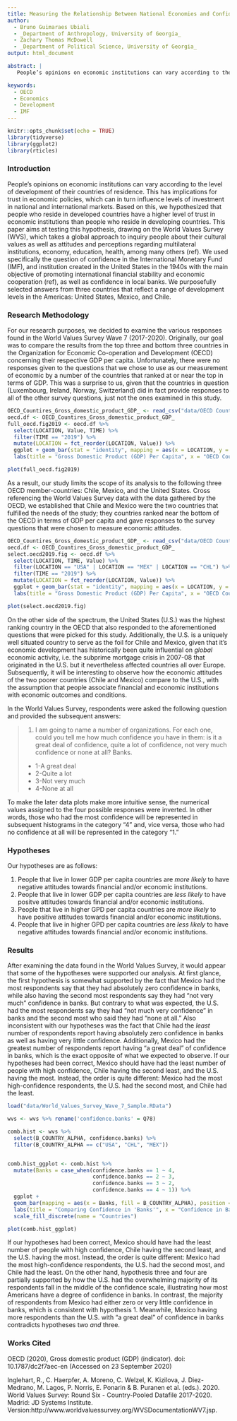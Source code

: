 ```yaml
---
title: Measuring the Relationship Between National Economies and Confidence in Economic Institutions
author:
  - Bruno Guimaraes Ubiali
  - _Department of Anthropology, University of Georgia_
  - Zachary Thomas McDowell
  - _Department of Political Science, University of Georgia_
output: html_document

abstract: |
   People’s opinions on economic institutions can vary according to the level of development of their countries of residence, which has implications for levels of investment in national and international markets. This paper aims at testing the hypothesis that people who reside in developed countries have a higher level of trust in economic institutions than people who reside in developing countries. We draw on secondary data from the World Values Survey (WVS) for the United States, Mexico, and Chile. For data analyses, we used the software R for producing graphs and statistical inferences. The results do not confirm our hypothesis; there is no homogeneous patter of response according to the level of economic development of the country. The results indicate that people in Mexico have higher confidence in banks than US and Chile inhabitants.

keywords:
  - OECD
  - Economics
  - Development
  - IMF
---   
```

```r
knitr::opts_chunk$set(echo = TRUE)
library(tidyverse)
library(ggplot2)
library(rticles)
```

### Introduction

People’s opinions on economic institutions can vary according to the level of development of their countries of residence. This has implications for trust in economic policies, which can in turn influence levels of investment in national and international markets. Based on this, we hypothesized that people who reside in developed countries have a higher level of trust in economic institutions than people who reside in developing countries. This paper aims at testing this hypothesis, drawing on the World Values Survey (WVS), which takes a global approach to inquiry people about their cultural values as well as attitudes and perceptions regarding multilateral institutions, economy, education, health, among many others (ref). We used specifically the question of confidence in the International Monetary Fund (IMF), and institution created in the United States in the 1940s with the main objective of promoting international financial stability and economic cooperation (ref), as well as confidence in local banks. We purposefully selected answers from three countries that reflect a range of development levels in the Americas: United States, Mexico, and Chile.

### Research Methodology

For our research purposes, we decided to examine the various responses found in the World Values Survey Wave 7 (2017-2020). Originally, our goal was to compare the results from the top three and bottom three countries in the Organization for Economic Co-operation and Development (OECD) concerning their respective GDP per capita. Unfortunately, there were no responses given to the questions that we chose to use as our measurement of economic by a number of the countries that ranked at or near the top in terms of GDP. This was a surprise to us, given that the countries in question (Luxembourg, Ireland, Norway, Switzerland) did in fact provide responses to all of the other survey questions, just not the ones examined in this study.  

```r
OECD_Countires_Gross_domestic_product_GDP_ <- read_csv("data/OECD Countires Gross domestic product (GDP).csv")
oecd.df <- OECD_Countires_Gross_domestic_product_GDP_
full_oecd.fig2019 <- oecd.df %>% 
  select(LOCATION, Value, TIME) %>%
  filter(TIME == "2019") %>%
  mutate(LOCATION = fct_reorder(LOCATION, Value)) %>%
  ggplot + geom_bar(stat = "identity", mapping = aes(x = LOCATION, y = Value)) + ylim(0,120000) +
  labs(title = "Gross Domestic Product (GDP) Per Capita", x = "OECD Countries", y = "USD (Thousands)") + theme_gray() 
```

```r
plot(full_oecd.fig2019)
```


As a result, our study limits the scope of its analysis to the following three OECD member-countries: Chile, Mexico, and the United States. Cross referencing the World Values Survey data with the data gathered by the OECD, we established that Chile and Mexico were the two countries that fulfilled the needs of the study; they countries ranked near the bottom of the OECD in terms of GDP per capita and gave responses to the survey questions that were chosen to measure economic attitudes.


```r
OECD_Countires_Gross_domestic_product_GDP_ <- read_csv("data/OECD Countires Gross domestic product (GDP).csv")
oecd.df <- OECD_Countires_Gross_domestic_product_GDP_
select.oecd2019.fig <- oecd.df %>%
  select(LOCATION, TIME, Value) %>%
  filter(LOCATION == "USA" | LOCATION == "MEX" | LOCATION == "CHL") %>%
  filter(TIME == "2019") %>%
  mutate(LOCATION = fct_reorder(LOCATION, Value)) %>%
  ggplot + geom_bar(stat = "identity", mapping = aes(x = LOCATION, y = Value)) + ylim(0,120000) +
  labs(title = "Gross Domestic Product (GDP) Per Capita", x = "OECD Countries", y = "USD (Thousands)") + theme_gray()
```

```r
plot(select.oecd2019.fig)
```

On the other side of the spectrum, the United States (U.S.) was the highest ranking country in the OECD that also responded to the aforementioned questions that were picked for this study. Additionally, the U.S. is a uniquely well situated country to serve as the foil for Chile and Mexico, given that it's economic development has historically been quite influential on *global* economic activity, i.e. the subprime mortgage crisis in 2007-08 that originated in the U.S. but it nevertheless affected countries all over Europe. Subsequently, it will be interesting to observe how the economic attitudes of the two poorer countries (Chile and Mexico) compare to the U.S., with the assumption that people associate financial and economic institutions with economic outcomes and conditions. 

In the World Values Survey, respondents were asked the following question and provided the subsequent answers:

> 1. I am going to name a number of organizations. For each one, could you tell me how much confidence you have in them: is it a great deal of confidence, quite a lot of confidence, not very much confidence or none at all? Banks.
+ 1-A great deal
+ 2-Quite a lot
+ 3-Not very much
+ 4-None at all

To make the later data plots make more intuitive sense, the numerical values assigned to the four possible responses were inverted. In other words, those who had the most confidence will be represented in subsequent histograms in the category "4" and, vice versa, those who had no confidence at all will be represented in the category "1."

### Hypotheses

Our hypotheses are as follows:

1) People that live in lower GDP per capita countries are *more likely* to have negative attitudes towards financial and/or economic institutions.
2) People that live in lower GDP per capita countries are *less likely* to have positve attitudes towards financial and/or economic institutions.
3) People that live in higher GPD per capita countries are *more likely* to have positive attitudes towards financial and/or economic institutions.
4) People that live in higher GPD per capita countries are *less likely* to have negative attitudes towards financial and/or economic institutions.

### Results

After examining the data found in the World Values Survey, it would appear that some of the hypotheses were supported our analysis. At first glance, the first hypothesis is somewhat supported by the fact that Mexico had the most respondents say that they had absolutely zero confidence in banks, while also having the second most respondents say they had "not very much" confidence in banks. But contrary to what was expected, the U.S. had the most respondents say they had "not much very confidence" in banks and the second most who said they had "none at all." Also inconsistent with our hypotheses was the fact that Chile had the *least* number of respondents report having absolutely zero confidence in banks as well as having very little confidence. Additionally, Mexico had the greatest number of respondents report having "a great deal" of confidence in banks, which is the exact opposite of what we expected to observe. If our hypotheses had been correct, Mexico should have had the least number of people with high confidence, Chile having the second least, and the U.S. having the most. Instead, the order is quite different: Mexico had the most high-confidence respondents, the U.S. had the second most, and Chile had the least. 




```r
load("data/World_Values_Survey_Wave_7_Sample.RData")

wvs <- wvs %>% rename('confidence.banks' = Q78)

comb.hist <- wvs %>%
  select(B_COUNTRY_ALPHA, confidence.banks) %>%
  filter(B_COUNTRY_ALPHA == c("USA", "CHL", "MEX"))


comb.hist_ggplot <- comb.hist %>%
  mutate(Banks = case_when(confidence.banks == 1 ~ 4, 
                           confidence.banks == 2 ~ 3,
                           confidence.banks == 3 ~ 2,
                           confidence.banks == 4 ~ 1)) %>%
  ggplot +
  geom_bar(mapping = aes(x = Banks, fill = B_COUNTRY_ALPHA), position = 'dodge')+
  labs(title = "Comparing Confidence in 'Banks'", x = "Confidence in Banks", y = "Frequency") +
  scale_fill_discrete(name = "Countries")
```


```r
plot(comb.hist_ggplot)
```

If our hypotheses had been correct, Mexico should have had the least number of people with high confidence, Chile having the second least, and the U.S. having the most. Instead, the order is quite different: Mexico had the most high-confidence respondents, the U.S. had the second most, and Chile had the least. On the other hand, hypothesis three and four are partially supported by how the U.S. had the overwhelming majority of its respondents fall in the middle of the confidence scale, illustrating how most Americans have a degree of confidence in banks. In contrast, the majority of respondents from Mexico had either zero or very little confidence in banks, which is consistent with hypothesis 1. Meanwhile, Mexico having more respondents than the U.S. with "a great deal" of confidence in banks contradicts hypotheses two *and* three.



### Works Cited
OECD (2020), Gross domestic product (GDP) (indicator). doi: 10.1787/dc2f7aec-en (Accessed on 23 September 2020)

Inglehart, R., C. Haerpfer, A. Moreno, C. Welzel, K. Kizilova, J. Diez-Medrano, M. Lagos, P. Norris, E. Ponarin & B. Puranen et al. (eds.). 2020. World Values Survey: Round Six - Country-Pooled Datafile 2017-2020. Madrid: JD Systems Institute. Version:http://www.worldvaluessurvey.org/WVSDocumentationWV7.jsp. 







